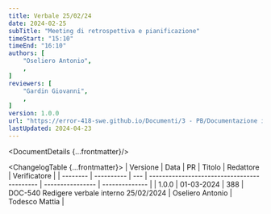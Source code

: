 ```yaml
---
title: Verbale 25/02/24
date: 2024-02-25
subTitle: "Meeting di retrospettiva e pianificazione"
timeStart: "15:10"
timeEnd: "16:10"
authors: [
	"Oseliero Antonio",
	,
]
reviewers: [
	"Gardin Giovanni",
	,
]
version: 1.0.0
url: "https://error-418-swe.github.io/Documenti/3 - PB/Documentazione interna/Verbali/24-02-25_v1.0.0.pdf"
lastUpdated: 2024-04-23
---
```



<DocumentDetails {...frontmatter}/>

<ChangelogTable {...frontmatter}>
| Versione | Data       | PR  | Titolo                                      | Redattore        | Verificatore   |
| -------- | ---------- | --- | ------------------------------------------- | ---------------- | -------------- |
| 1.0.0    | 01-03-2024 | 388 | DOC-540 Redigere verbale interno 25/02/2024 | Oseliero Antonio | Todesco Mattia |
</ChangelogTable>

